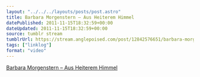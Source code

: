 ```yaml
---
layout: "../../../layouts/posts/post.astro"
title: Barbara Morgenstern – Aus Heiterem Himmel
datePublished: 2011-11-15T18:32:59+00:00
dateUpdated: 2011-11-15T18:32:59+00:00
source: tumblr stream
tumblrUrl: https://stream.anglepoised.com/post/12842576651/barbara-morgenstern-aus-heiterem-himmel
tags: ["linklog"]
format: "video"
---
```



<YouTube id="https://www.youtube.com/watch?v=hoUmqUNlX2M" />

[Barbara Morgenstern &#8211; Aus Heiterem Himmel][1]

[1]: https://www.youtube.com/watch?v=hoUmqUNlX2M
